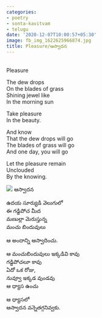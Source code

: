 ```yaml
---
categories:
- poetry
- sonta-kavitvam
- telugu
date: '2020-12-07T10:00:57+05:30'
image: fb_img_1622625966874.jpg
title: Pleasure/ఆస్వాదన
---
```


<br>
Pleasure

 The dew drops<br>
On the blades of grass<br>
Shining jewel like<br>
In the morning sun

 Take pleasure<br>
In the beauty.

 And know<br>
That the dew drops will go<br>
The blades of grass will go<br>
And one day, you will go

 Let the pleasure remain<br>
Unclouded<br>
By the knowing.

 ![](fb_img_1622625966874.jpg) ఆస్వాదన

 ఉదయ సూర్యుడి వెలుగులో<br>
ఈ గడ్డిపోచ మీద<br>
మణుల్లా మెరుస్తున్న<br>
మంచు బిందువులు

 ఆ అందాన్ని ఆస్వాదించు.

 ఆ మంచుబిందువులు ఇక్కడివి కావు<br>
గడ్డిపోచలూ కావు<br>
ఏదో ఒక రోజు,<br>
నువ్వూ ఇక్కడ వుండవు<br>
ఆ ధ్యాస ఉంచు

 ఆ ధ్యాసలో<br>
ఆస్వాదన వన్నెతగ్గనివ్వకు.<br>

<!--
post-711
https://venugvgk.wordpress.com/2020/12/07/pleasure-%e0%b0%86%e0%b0%b8%e0%b1%8d%e0%b0%b5%e0%b0%be%e0%b0%a6%e0%b0%a8/
-->
